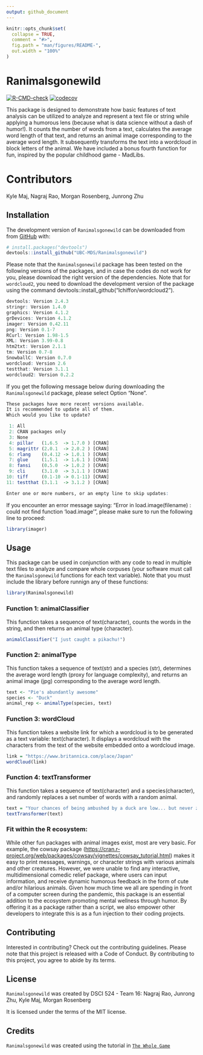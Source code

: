 ```yaml
---
output: github_document
---
```


<!-- README.md is generated from README.Rmd. Please edit that file -->

```r
knitr::opts_chunk$set(
  collapse = TRUE,
  comment = "#>",
  fig.path = "man/figures/README-",
  out.width = "100%"
)
```

# Ranimalsgonewild

<!-- badges: start -->

[![R-CMD-check](https://github.com/UBC-MDS/Ranimalsgonewild/workflows/R-CMD-check/badge.svg)](https://github.com/UBC-MDS/Ranimalsgonewild/actions) [![codecov](https://codecov.io/gh/UBC-MDS/Ranimalsgonewild/branch/main/graph/badge.svg?token=V2GblMbnZy)](https://codecov.io/gh/UBC-MDS/Ranimalsgonewild)

<!-- badges: end -->

This package is designed to demonstrate how basic features of text analysis can be utilized to analyze and represent a text file or string while applying a humorous lens (because what is data science without a dash of humor!). It counts the number of words from a text, calculates the average word length of that text, and returns an animal image corresponding to the average word length. It subsequently transforms the text into a wordcloud in block letters of the animal. We have included a bonus fourth function for fun, inspired by the popular childhood game - MadLibs.

# Contributors

Kyle Maj, Nagraj Rao, Morgan Rosenberg, Junrong Zhu

## Installation

The development version of `Ranimalsgonewild` can be downloaded from from [GitHub](https://github.com/) with:

``` r
# install.packages("devtools")
devtools::install_github("UBC-MDS/Ranimalsgonewild")
```

Please note that the `Ranimalsgonewild` package has been tested on the following versions of the packages, and in case the codes do not work for you, please download the right version of the dependencies. Note that for `wordcloud2`, you need to download the development version of the package using the command devtools::install_github("lchiffon/wordcloud2").

``` r
devtools: Version 2.4.3
stringr: Version 1.4.0
graphics: Version 4.1.2
grDevices: Version 4.1.2
imager: Version 0.42.11
png: Version 0.1-7
RCurl: Version 1.98-1.5
XML: Version 3.99-0.8
htm2txt: Version 2.1.1
tm: Version 0.7-8
SnowballC: Version 0.7.0
wordcloud: Version 2.6
testthat: Version 3.1.1
wordcloud2: Version 0.2.2
```
If you get the following message below during downloading the `Ranimalsgonewild` package, please select Option "None". 

``` r
These packages have more recent versions available.
It is recommended to update all of them.
Which would you like to update?

 1: All                               
 2: CRAN packages only                
 3: None                              
 4: pillar   (1.6.5  -> 1.7.0 ) [CRAN]
 5: magrittr (2.0.1  -> 2.0.2 ) [CRAN]
 6: rlang    (0.4.12 -> 1.0.1 ) [CRAN]
 7: glue     (1.5.1  -> 1.6.1 ) [CRAN]
 8: fansi    (0.5.0  -> 1.0.2 ) [CRAN]
 9: cli      (3.1.0  -> 3.1.1 ) [CRAN]
10: tiff     (0.1-10 -> 0.1-11) [CRAN]
11: testthat (3.1.1  -> 3.1.2 ) [CRAN]

Enter one or more numbers, or an empty line to skip updates:
```

If you encounter an error message saying: "Error in load.image(filename) : could not find function 'load.image'", please make sure to run the following line to proceed:

``` r
library(imager)
```
## Usage

This package can be used in conjunction with any code to read in multiple text files to analyze and compare whole corpuses (your software must call the `Ranimalsgonewild` functions for each text variable). Note that you must include the library before runnign any of these functions:

``` r
library(Ranimalsgonewild)
```

### Function 1: animalClassifier

This function takes a sequence of text(character), counts the words in the string, and then returns an animal type (character).

``` r
animalClassifier("I just caught a pikachu!")
```

### Function 2: animalType

This function takes a sequence of text(str) and a species (str), determines the average word length (proxy for language complexity), and returns an animal image (jpg) corresponding to the average word length.

``` r
text <- "Pie's abundantly awesome"
species <- "Duck"
animal_rep <- animalType(species, text)
```

### Function 3: wordCloud

This function takes a website link for which a wordcloud is to be generated as a text variable: text(character). It displays a wordcloud with the characters from the text of the website embedded onto a wordcloud image.

``` r
link = "https://www.britannica.com/place/Japan"
wordCloud(link)
```

### Function 4: textTransformer

This function takes a sequence of text(character) and a species(character), and randomly replaces a set number of words with a random animal.

``` r
text = "Your chances of being ambushed by a duck are low... but never zero!"
textTransformer(text)
```

### Fit within the R ecosystem:

While other fun packages with animal images exist, most are very basic. For example, the cowsay package (<https://cran.r-project.org/web/packages/cowsay/vignettes/cowsay_tutorial.html>) makes it easy to print messages, warnings, or character strings with various animals and other creatures. However, we were unable to find any interactive, multidimensional comedic relief package, where users can input information, and receive dynamic humorous feedback in the form of cute and/or hilarious animals. Given how much time we all are spending in front of a computer screen during the pandemic, this package is an essential addition to the ecosystem promoting mental wellness through humor. By offering it as a package rather than a script, we also empower other developers to integrate this is as a fun injection to their coding projects.

## Contributing

Interested in contributing? Check out the contributing guidelines. Please note that this project is released with a Code of Conduct. By contributing to this project, you agree to abide by its terms.

## License

`Ranimalsgonewild` was created by DSCI 524 - Team 16: Nagraj Rao, Junrong Zhu, Kyle Maj, Morgan Rosenberg

It is licensed under the terms of the MIT license.

## Credits

`Ranimalsgonewild` was created using the tutorial in [`The Whole Game`](https://r-pkgs.org/whole-game.html)
